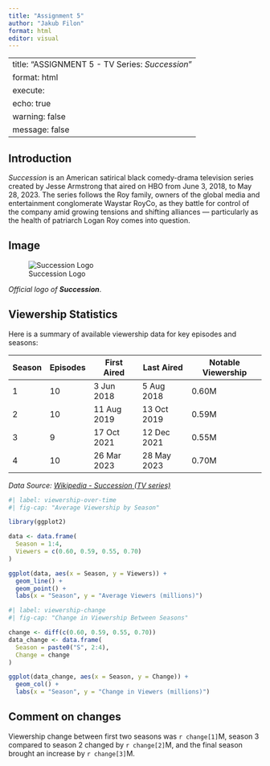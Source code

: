 ---
title: "Assignment 5"
author: "Jakub Filon" 
format: html
editor: visual
---

---
title: "ASSIGNMENT 5 - TV Series: *Succession*"
format: html
execute: 
  echo: true
  warning: false
  message: false
---

## Introduction

*Succession* is an American satirical black comedy-drama television series created by Jesse Armstrong that aired on HBO from June 3, 2018, to May 28, 2023. The series follows the Roy family, owners of the global media and entertainment conglomerate Waystar RoyCo, as they battle for control of the company amid growing tensions and shifting alliances — particularly as the health of patriarch Logan Roy comes into question.

## Image

![Succession Logo](https://upload.wikimedia.org/wikipedia/commons/thumb/7/79/Succession-logo.png/250px-Succession-logo.png)

*Official logo of **Succession***.

## Viewership Statistics

Here is a summary of available viewership data for key episodes and seasons:

| Season | Episodes | First Aired | Last Aired  | Notable Viewership |
|--------|----------|-------------|-------------|--------------------|
| 1      | 10       | 3 Jun 2018  | 5 Aug 2018  | 0.60M              |
| 2      | 10       | 11 Aug 2019 | 13 Oct 2019 | 0.59M              |
| 3      | 9        | 17 Oct 2021 | 12 Dec 2021 | 0.55M              |
| 4      | 10       | 26 Mar 2023 | 28 May 2023 | 0.70M              |

*Data Source: [Wikipedia - Succession (TV series)](https://en.wikipedia.org/wiki/Succession_(TV_series))*

```{r}
#| label: viewership-over-time
#| fig-cap: "Average Viewership by Season"

library(ggplot2)

data <- data.frame(
  Season = 1:4,
  Viewers = c(0.60, 0.59, 0.55, 0.70)
)

ggplot(data, aes(x = Season, y = Viewers)) +
  geom_line() +
  geom_point() +
  labs(x = "Season", y = "Average Viewers (millions)")
```

```{r}
#| label: viewership-change
#| fig-cap: "Change in Viewership Between Seasons"

change <- diff(c(0.60, 0.59, 0.55, 0.70))
data_change <- data.frame(
  Season = paste0("S", 2:4),
  Change = change
)

ggplot(data_change, aes(x = Season, y = Change)) +
  geom_col() +
  labs(x = "Season", y = "Change in Viewers (millions)")
```

## Comment on changes
Viewership change between first two seasons was `r change[1]`M, season 3 compared to season 2 changed by `r change[2]`M, and the final season brought an increase by `r change[3]`M.
